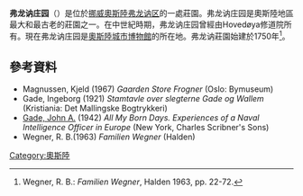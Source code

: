 '''弗龙讷庄园'''（{{lang-no|Frogner Hovedgård}}）是位於[[挪威|挪威]][[奧斯陸|奧斯陸]][[弗龙讷|弗龙讷区]]的一處莊園。弗龙讷庄园是奧斯陸地區最大和最古老的莊園之一。在中世紀時期，弗龙讷庄园曾經由Hovedøya修道院所有。現在弗龙讷庄园是[[奧斯陸城市博物館|奧斯陸城市博物館]]的所在地。弗龙讷莊園始建於1750年<ref>Wegner, R. B.: ''Familien Wegner'', Halden 1963, pp. 22-72.</ref>。 

==參考資料==
{{reflist}}
* Magnussen, Kjeld (1967) ''Gaarden Store Frogner'' (Oslo: Bymuseum)
* Gade, Ingeborg  (1921) ''Stamtavle over slegterne Gade og Wallem''  (Kristiania: Det Mallingske Bogtrykkeri)
* [[John_Allyne_Gade|Gade, John A.]] (1942) ''All My Born Days. Experiences of a Naval Intelligence Officer in Europe''  (New York, Charles Scribner's Sons)
* Wegner, R. B.(1963) ''Familien Wegner''  (Halden)
{{commons category|Frogner Hovedgård }}
{{Coord|59|55|27.41|N|10|42|10.98|E|type:landmark|display=title}}
[[Category:奧斯陸|Category:奧斯陸]]